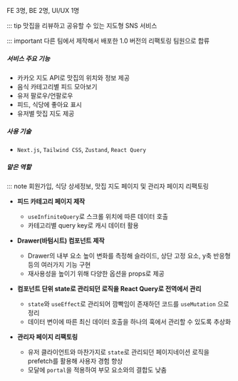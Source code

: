 FE 3명, BE 2명, UI/UX 1명

::: tip 맛집을 리뷰하고 공유할 수 있는 지도형 SNS 서비스

::: important 다른 팀에서 제작해서 배포한 1.0 버전의 리팩토링 팀원으로 합류

##### 서비스 주요 기능

- 카카오 지도 API로 맛집의 위치와 정보 제공
- 음식 카테고리별 피드 모아보기
- 유저 팔로우/언팔로우
- 피드, 식당에 좋아요 표시
- 유저별 맛집 지도 제공

##### 사용 기술

- `Next.js`, `Tailwind CSS`, `Zustand`, `React Query`

##### 맡은 역할

::: note 회원가입, 식당 상세정보, 맛집 지도 페이지 및 관리자 페이지 리팩토링

- **피드 카테고리 페이지 제작**

  - `useInfiniteQuery`로 스크롤 위치에 따른 데이터 호출
  - 카테고리별 query key로 캐시 데이터 활용

- **Drawer(바텀시트) 컴포넌트 제작**

  - Drawer의 내부 요소 높이 변화를 측정해 슬라이드, 상단 고정 요소, y축 반응형 등의 여러가지 기능 구현
  - 재사용성을 높이기 위해 다양한 옵션을 props로 제공

- **컴포넌트 단위 state로 관리되던 로직을 React Query로 전역에서 관리**

  - `state`와 `useEffect`로 관리되어 깜빡임이 존재하던 코드를 `useMutation` 으로 정리
  - 데이터 변이에 따른 최신 데이터 호출을 하나의 훅에서 관리할 수 있도록 추상화

- **관리자 페이지 리팩토링**
  - 유저 클라이언트와 마찬가지로 `state`로 관리되던 페이지네이션 로직을 prefetch를 활용해 사용자 경험 향상
  - 모달에 `portal`을 적용하여 부모 요소와의 결합도 낮춤
